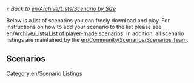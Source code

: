 <noinclude>

{{en/Warning|Do not edit this '''template''' to add a scenario; please see [[en/Community/Scenarios/Scenarios Team#Procedure_to_add_a_scenario|the "Procedure to add a scenario"]].}}

</noinclude><includeonly>

''« Back to [[en/Archive/Lists/Scenario by Size]]''

Below is a list of scenarios you can freely download and play. For instructions on how to add your scenario to the list please see [[en/Archive/Lists/List of player-made scenarios]]. In addition, all scenario listings are maintained by the [[en/Community/Scenarios/Scenarios Team]].

==Scenarios==

</includeonly>


[[Category:en/Scenario Listings]]